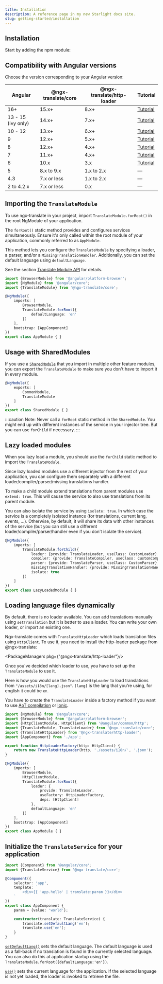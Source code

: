 ```yaml
---
title: Installation
description: A reference page in my new Starlight docs site.
slug: getting-started/installation
---
```




## Installation

Start by adding the npm module:

<PackageManagers pkg="@ngx-translate/core" />


## Compatibility with Angular versions

Choose the version corresponding to your Angular version:


| Angular       | @ngx-translate/core | @ngx-translate/http-loader | Tutorial |
| ------------- | ------------------- | -------------------------- |--- |
| 16+ | 15.x+ | 8.x+ | [Tutorial](https://www.codeandweb.com/babeledit/tutorials/how-to-translate-your-angular-app-with-ngx-translate) |
| 13 - 15 (ivy only) | 14.x+               | 7.x+ | [Tutorial](https://www.codeandweb.com/babeledit/tutorials/how-to-translate-your-angular-app-with-ngx-translate) |
| 10 - 12   | 13.x+               | 6.x+  | [Tutorial](https://www.codeandweb.com/babeledit/tutorials/how-to-translate-your-angular-app-with-ngx-translate) |
| 9             | 12.x+               | 5.x+  | [Tutorial](https://www.codeandweb.com/babeledit/tutorials/how-to-translate-your-angular-app-with-ngx-translate) |
| 8             | 12.x+               | 4.x+  | [Tutorial](https://www.codeandweb.com/babeledit/tutorials/how-to-translate-your-angular-app-with-ngx-translate) |
| 7             | 11.x+               | 4.x+  | [Tutorial](https://www.codeandweb.com/babeledit/tutorials/how-to-translate-your-angular7-app-with-ngx-translate) |
| 6             | 10.x                | 3.x   | [Tutorial](https://www.codeandweb.com/babeledit/tutorials/how-to-translate-your-angular6-app-with-ngx-translate) |
| 5             | 8.x to 9.x          | 1.x to 2.x | &mdash; |
| 4.3           | 7.x or less         | 1.x to 2.x  | &mdash; |
| 2 to 4.2.x    | 7.x or less         | 0.x  | &mdash; |



## Importing the `TranslateModule`

To use ngx-translate in your project, import `TranslateModule.forRoot()` in the
root NgModule of your application.

The `forRoot()` static method provides and configures services simultaneously.
Ensure it's only called within the root module of your application, commonly
referred to as `AppModule`.

This method lets you configure the `TranslateModule` by specifying a loader,
a parser, and/or a `MissingTranslationHandler`. Additionally, you can set the
default language using `defaultLanguage`.

See the section [Translate Module API](/reference/translate-module-api) for details.

```ts {3,8-10}  title="app.module.ts"
import {BrowserModule} from '@angular/platform-browser';
import {NgModule} from '@angular/core';
import {TranslateModule} from '@ngx-translate/core';

@NgModule({
    imports: [
        BrowserModule,
        TranslateModule.forRoot({
            defaultLanguage: 'en'
        })
    ],
    bootstrap: [AppComponent]
})
export class AppModule { }
```



## Usage with SharedModules

If you use a [`SharedModule`](https://angular.dev/guide/ngmodules/sharing) that you import in multiple other feature modules,
you can export the `TranslateModule` to make sure you don't have to import it in every module.

```ts
@NgModule({
    exports: [
        CommonModule,
        TranslateModule
    ]
})
export class SharedModule { }
```

:::caution
Note: Never call a `forRoot` static method in the `SharedModule`. You might end up with different instances of the service in your injector tree. But you can use `forChild` if necessary.
:::

## Lazy loaded modules

When you lazy load a module, you should use the `forChild` static method to import the `TranslateModule`.

Since lazy loaded modules use a different injector from the rest of your application, you can configure them separately with a different loader/compiler/parser/missing translations handler.

To make a child module extend translations from parent modules use `extend: true`. This will cause the service to also
use translations from its parent module.

You can also isolate the service by using `isolate: true`. In which case the service is a completely isolated instance (for translations, current lang, events, ...).
Otherwise, by default, it will share its data with other instances of the service (but you can still use a different loader/compiler/parser/handler even if you don't isolate the service).

```ts
@NgModule({
    imports: [
        TranslateModule.forChild({
            loader: {provide: TranslateLoader, useClass: CustomLoader},
            compiler: {provide: TranslateCompiler, useClass: CustomCompiler},
            parser: {provide: TranslateParser, useClass: CustomParser},
            missingTranslationHandler: {provide: MissingTranslationHandler, useClass: CustomHandler},
            isolate: true
        })
    ]
})
export class LazyLoadedModule { }
```

## Loading language files dynamically

By default, there is no loader available. You can add translations manually using `setTranslation` but it is better to use a loader.
You can write your own loader, or import an existing one.

Ngx-translate comes with `TranslateHttpLoader` which loads translation files using `HttpClient`.
To use it, you need to install the http-loader package from @ngx-translate:

<PackageManagers pkg={"@ngx-translate/http-loader"}/>

Once you've decided which loader to use, you have to set up the `TranslateModule` to use it.

Here is how you would use the `TranslateHttpLoader` to load
translations from `"/assets/i18n/[lang].json"`. `[lang]` is the lang that you're using, for english it could be `en`.

You have to create the `TranslateLoader` inside a factory method if you want to
use [AoT compilation](https://angular.dev/tools/cli/aot-compiler) or [Ionic](http://ionic.io/).

```ts {3-5,8-10,16-23} title="app.module.ts"
import {NgModule} from '@angular/core';
import {BrowserModule} from '@angular/platform-browser';
import {HttpClientModule, HttpClient} from '@angular/common/http';
import {TranslateModule, TranslateLoader} from '@ngx-translate/core';
import {TranslateHttpLoader} from '@ngx-translate/http-loader';
import {AppComponent} from './app';

export function HttpLoaderFactory(http: HttpClient) {
    return new TranslateHttpLoader(http, './assets/i18n/', '.json');
}

@NgModule({
    imports: [
        BrowserModule,
        HttpClientModule,
        TranslateModule.forRoot({
            loader: {
                provide: TranslateLoader,
                useFactory: HttpLoaderFactory,
                deps: [HttpClient]
            },
            defaultLanguage: 'en'
        })
    ],
    bootstrap: [AppComponent]
})
export class AppModule { }
```


## Initialize the `TranslateService` for your application


```ts {2,7,11-16} title="app.component.ts"
import {Component} from '@angular/core';
import {TranslateService} from '@ngx-translate/core';

@Component({
    selector: 'app',
    template: `
        <div>{{ 'app.hello' | translate:param }}</div>
    `
})
export class AppComponent {
    param = {value: 'world'};

    constructor(translate: TranslateService) {
        translate.setDefaultLang('en');
        translate.use('en');
    }
}
```

[`setDefaultLang()`](/reference/translate-service-api#setdefaultlang) sets the default language. The default language is used
as a fall-back if no translation is found in the currently selected language.
You can also do this at application startup using the `TranslateModule.forRoot({defaultLanguage:'en'})`.

[`use()`](/reference/translate-service-api#use) sets the current language for the application. If the selected language is not yet
loaded, the loader is invoked to retrieve the file.

